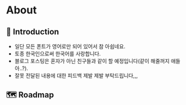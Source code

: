 # About


## 👋 Introduction
- 일단 모든 폰트가 영어로만 되어 있어서 참 아쉽네요.
- 토종 한국인으로써 한국어를 사랑합니다.
- 블로그 포스팅은 혼자가 아닌 친구들과 같이 할 예정입니다(같이 해줄꺼지 애들아..?).
- 잘못 전달된 내용에 대한 피드백 제발 제발 부탁드립니다,,,


## 🗺️ Roadmap
